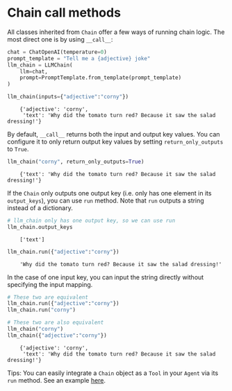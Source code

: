 # Chain call methods

All classes inherited from `Chain` offer a few ways of running chain logic. The most direct one is by using `__call__`:


```python
chat = ChatOpenAI(temperature=0)
prompt_template = "Tell me a {adjective} joke"
llm_chain = LLMChain(
    llm=chat,
    prompt=PromptTemplate.from_template(prompt_template)
)

llm_chain(inputs={"adjective":"corny"})
```

<CodeOutputBlock lang="python">

```
    {'adjective': 'corny',
     'text': 'Why did the tomato turn red? Because it saw the salad dressing!'}
```

</CodeOutputBlock>

By default, `__call__` returns both the input and output key values. You can configure it to only return output key values by setting `return_only_outputs` to `True`.


```python
llm_chain("corny", return_only_outputs=True)
```

<CodeOutputBlock lang="python">

```
    {'text': 'Why did the tomato turn red? Because it saw the salad dressing!'}
```

</CodeOutputBlock>

If the `Chain` only outputs one output key (i.e. only has one element in its `output_keys`), you can  use `run` method. Note that `run` outputs a string instead of a dictionary.


```python
# llm_chain only has one output key, so we can use run
llm_chain.output_keys
```

<CodeOutputBlock lang="python">

```
    ['text']
```

</CodeOutputBlock>


```python
llm_chain.run({"adjective":"corny"})
```

<CodeOutputBlock lang="python">

```
    'Why did the tomato turn red? Because it saw the salad dressing!'
```

</CodeOutputBlock>

In the case of one input key, you can input the string directly without specifying the input mapping.


```python
# These two are equivalent
llm_chain.run({"adjective":"corny"})
llm_chain.run("corny")

# These two are also equivalent
llm_chain("corny")
llm_chain({"adjective":"corny"})
```

<CodeOutputBlock lang="python">

```
    {'adjective': 'corny',
     'text': 'Why did the tomato turn red? Because it saw the salad dressing!'}
```

</CodeOutputBlock>

Tips: You can easily integrate a `Chain` object as a `Tool` in your `Agent` via its `run` method. See an example [here](../agents/tools/how_to/custom_tools.ipynb).

